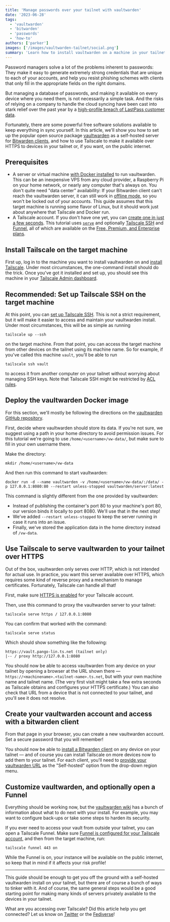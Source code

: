 ```yaml
---
title: 'Manage passwords over your tailnet with vaultwarden'
date: '2023-06-28'
tags:
  - 'vaultwarden'
  - 'bitwarden'
  - 'passwords'
  - 'how-to'
authors: ['parker']
images: ['/images/vaultwarden-tailnet/social.png']
summary: 'Learn how to install vaultwarden on a machine in your tailnet to give all your devices access to a secure password manager backend.'
---
```


Password managers solve a lot of the problems inherent to passwords: They make it easy to generate extremely strong credentials that are unique to each of your accounts, and help you resist phishing schemes with clients that only fill in the appropriate fields on the right domains.

But managing a database of passwords, and making it available on every device where you need them, is not necessarily a simple task. And the risks of relying on a company to handle the cloud syncing have been cast into stark relief over the past year by a [high-profile breach of LastPass customer data](https://www.theverge.com/2023/2/28/23618353/lastpass-security-breach-disclosure-password-vault-encryption-update).

Fortunately, there are some powerful free software solutions available to keep everything in sync yourself. In this article, we'll show you how to set up the popular open source package [vaultwarden](https://github.com/dani-garcia/vaultwarden) as a self-hosted server for [Bitwarden clients](https://bitwarden.com/), and how to use Tailscale to make it available over HTTPS to devices in your tailnet or, if you want, on the public internet.

## Prerequisites

- A server or virtual machine [with Docker installed](https://docs.docker.com/get-docker/) to run vaultwarden. This can be an inexpensive VPS from any cloud provider, a Raspberry Pi on your home network, or nearly any computer that's always on. You don't quite need "data center" availability: If your Bitwarden client can't reach the vaultwarden server, it can still work in [offline mode](https://bitwarden.com/help/using-bitwarden-offline/), so you won't be locked out of your accounts. This guide assumes that this target machine is running some flavor of Linux, but it should work just about anywhere that Tailscale and Docker run.
- A Tailscale account. If you don't have one yet, you can [create one in just a few seconds](https://login.tailscale.com/start). This tutorial uses [`serve`](https://tailscale.com/kb/1242/tailscale-serve/) and optionally [Tailscale SSH](https://tailscale.com/kb/1193/tailscale-ssh/) and [Funnel](https://tailscale.com/kb/1223/tailscale-funnel/), all of which are available on the [Free, Premium, and Enterprise plans](https://tailscale.com/pricing).

## Install Tailscale on the target machine

First up, log in to the machine you want to install vaultwarden on and [install Tailscale](https://tailscale.com/download/). Under most circumstances, the one-command install should do the trick. Once you've got it installed and set up, you should see this machine in your [Tailscale Admin dashboard](https://login.tailscale.com/admin/machines).

## Recommended: Set up Tailscale SSH on the target machine

At this point, you can [set up Tailscale SSH](https://tailscale.com/kb/1193/tailscale-ssh/). This is not a strict requirement, but it will make it easier to access and maintain your vaultwarden install. Under most circumstances, this will be as simple as running

```
tailscale up --ssh
```

on the target machine. From that point, you can access the target machine from other devices on the tailnet using its machine name. So for example, if you've called this machine `vault`, you'll be able to run

```
tailscale ssh vault
```

to access it from another computer on your tailnet without worrying about managing SSH keys. Note that Tailscale SSH might be restricted by [ACL rules](https://tailscale.com/kb/1018/acls/).

## Deploy the vaultwarden Docker image

For this section, we'll mostly be following the directions on the [vaultwarden GitHub repository](https://github.com/dani-garcia/vaultwarden).

First, decide where vaultwarden should store its data. If you're not sure, we suggest using a path in your home directory to avoid permission issues. For this tutorial we're going to use `/home/<username>/vw-data/`, but make sure to fill in your own username there.

Make the directory:

```
mkdir /home/<username>/vw-data
```

And then run this command to start vaultwarden:

```
docker run -d --name vaultwarden -v /home/<username>/vw-data/:/data/ -p 127.0.0.1:8080:80 --restart unless-stopped vaultwarden/server:latest
```

This command is slightly different from the one provided by vaultwarden:

- Instead of publishing the container's port 80 to your machine's port 80, our version binds it locally to port 8080. We'll use that in the next step!
- We've added `--restart unless-stopped` to keep the server running in case it runs into an issue.
- Finally, we've stored the application data in the home directory instead of `/vw-data`.

## Use Tailscale to serve vaultwarden to your tailnet over HTTPS

Out of the box, vaultwarden only serves over HTTP, which is not intended for actual use. In practice, you want this server available over HTTPS, which requires some kind of reverse proxy and a mechanism to manage certificates. Fortunately, Tailscale can handle all that!

First, make sure [HTTPS is enabled](https://tailscale.com/kb/1153/enabling-https/) for your Tailscale account.

Then, use this command to proxy the vaultwarden server to your tailnet:

```
tailscale serve https / 127.0.0.1:8080
```

You can confirm that worked with the command:

```
tailscale serve status
```

Which should show something like the following:

```
https://vault.pango-lin.ts.net (tailnet only)
|-- / proxy http://127.0.0.1:8080
```

You should now be able to access vaultwarden from any device on your tailnet by opening a browser at the URL shown there — `https://<machinename>.<tailnet-name>.ts.net`, but with your own machine name and tailnet name. (The very first visit might take a few extra seconds as Tailscale obtains and configures your HTTPS certificate.) You can also check that URL from a device that is not connected to your tailnet, and you'll see it does not resolve.

## Create your vaultwarden account and access with a bitwarden client

From that page in your browser, you can create a new vaultwarden account. Set a secure password that you will remember!

You should now be able to [install a Bitwarden client](https://bitwarden.com/download/) on any device on your tailnet — and of course you can install Tailscale on more devices now to add them to your tailnet. For each client, you'll need to [provide your vaultwarden URL](https://bitwarden.com/help/change-client-environment/) as the "Self-hosted" option from the drop-down region menu.

## Customize vaultwarden, and optionally open a Funnel

Everything should be working now, but the [vaultwarden wiki](https://github.com/dani-garcia/vaultwarden/wiki) has a bunch of information about what to do next with your install. For example, you may want to configure back-ups or take some steps to harden its security.

If you ever need to access your vault from outside your tailnet, you can open a Tailscale Funnel. Make sure [Funnel is configured for your Tailscale account](https://tailscale.com/kb/1223/tailscale-funnel/), and then from the target machine, run:

```
tailscale funnel 443 on
```

While the Funnel is on, your instance will be available on the public internet, so keep that in mind if it affects your risk profile!

---

This guide should be enough to get you off the ground with a self-hosted vaultwarden install on your tailnet, but there are of course a bunch of ways to tinker with it. And of course, the same general steps would be a good starting point for making many kinds of servers privately available to the devices in your tailnet.

What are you accessing over Tailscale? Did this article help you get connected? Let us know on [Twitter](https://twitter.com/tailscale) or the [Fediverse](https://hachyderm.io/@tailscale)!
